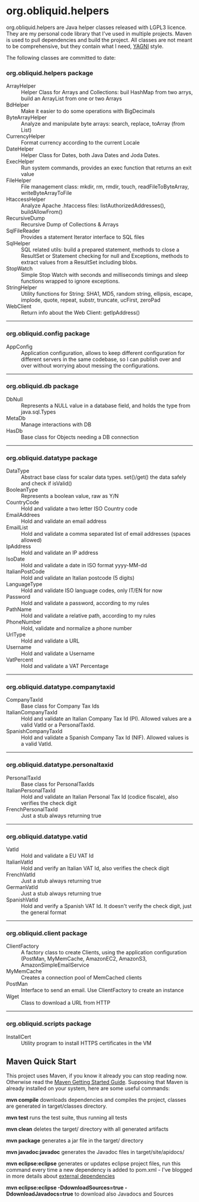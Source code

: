 = org.obliquid.helpers = 

org.obliquid.helpers are Java helper classes released with LGPL3 licence.
They are my personal code library that I've used in multiple projects.
Maven is used to pull dependencies and build the project. All classes are not
meant to be comprehensive, but they contain what I need,
[http://en.wikipedia.org/wiki/You_ain%27t_gonna_need_it YAGNI] style.

The following classes are committed to date:

=== org.obliquid.helpers package ===

;ArrayHelper
: Helper Class for Arrays and Collections: buil HashMap from two arrys, build an ArrayList from one or two Arrays
;BdHelper
: Make it easier to do some operations with BigDecimals
;ByteArrayHelper
: Analyze and manipulate byte arrays: search, replace, toArray (from List)
;CurrencyHelper
: Format currency according to the current Locale
;DateHelper
: Helper Class for Dates, both Java Dates and Joda Dates.
;ExecHelper
: Run system commands, provides an exec function that returns an exit value
;FileHelper
: File management class: mkdir, rm, rmdir, touch, readFileToByteArray, writeByteArrayToFile
;HtaccessHelper
: Analyze Apache .htaccess files: listAuthorizedAddresses(), buildAllowFrom()
;RecursiveDump
: Recursive Dump of Collections & Arrays
;SqlFileReader
: Provides a statement Iterator interface to SQL files
;SqlHelper
: SQL related utils: build a prepared statement, methods to close a ResultSet or Statement checking for null and Exceptions, methods to extract values from a ResultSet including blobs.
;StopWatch 
: Simple Stop Watch with seconds and milliseconds timings and sleep functions wrapped to ignore exceptions.
;StringHelper
: Utility functions for String: SHA1, MD5, random string, ellipsis, escape, implode, quote, repeat, substr, truncate, ucFirst, zeroPad
;WebClient
: Return info about the Web Client: getIpAddress()

----

=== org.obliquid.config package ===

;AppConfig
: Application configuration, allows to keep different configuration for different servers in the same codebase, so I can publish over and over without worrying about messing the configurations.

----

=== org.obliquid.db package ===

;DbNull
: Represents a NULL value in a database field, and holds the type from java.sql.Types
;MetaDb
: Manage interactions with DB
;HasDb
: Base class for Objects needing a DB connection

----

=== org.obliquid.datatype package ===

;DataType
: Abstract base class for scalar data types. set()/get() the data safely and check if isValid()
;BooleanType
: Represents a boolean value, raw as Y/N
;CountryCode
: Hold and validate a two letter ISO Country code
;EmailAddrees
: Hold and validate an email address
;EmailList
: Hold and validate a comma separated list of email addresses (spaces allowed)
;IpAddress
: Hold and validate an IP address
;IsoDate
: Hold and validate a date in ISO format yyyy-MM-dd
;ItalianPostCode
: Hold and validate an Italian postcode (5 digits)
;LanguageType
: Hold and validate ISO language codes, only IT/EN for now
;Password
: Hold and validate a password, according to my rules
;PathName
: Hold and validate a relative path, according to my rules
;PhoneNumber
: Hold, validate and normalize a phone number
;UrlType
: Hold and validate a URL
;Username
: Hold and validate a Username
;VatPercent
: Hold and validate a VAT Percentage

----

=== org.obliquid.datatype.companytaxid ===

;CompanyTaxId
: Base class for Company Tax Ids
;ItalianCompanyTaxId
: Hold and validate an Italian Company Tax Id (PI). Allowed values are a valid VatId or a PersonalTaxId.
;SpanishCompanyTaxId
: Hold and validate a Spanish Company Tax Id (NIF). Allowed values is a valid VatId.

----

=== org.obliquid.datatype.personaltaxid ===

;PersonalTaxId
: Base class for PersonalTaxIds
;ItalianPersonalTaxId
: Hold and validate an Italian Personal Tax Id (codice fiscale), also verifies the check digit
;FrenchPersonalTaxId
: Just a stub always returning true

----

=== org.obliquid.datatype.vatid ===

;VatId
: Hold and validate a EU VAT Id
;ItalianVatId
: Hold and verify an Italian VAT Id, also verifies the check digit
;FrenchVatId
: Just a stub always returning true
;GermanVatId
: Just a stub always returning true
;SpanishVatId
: Hold and verify a Spanish VAT Id. It doesn't verify the check digit, just the general format

----

=== org.obliquid.client package ===

;ClientFactory
: A factory class to create Clients, using the application configuration (PostMan, MyMemCache, AmazonEC2, AmazonS3, AmazonSimpleEmailService
;MyMemCache
: Creates a connection pool of MemCached clients
;PostMan
: Interface to send an email. Use ClientFactory to create an instance
;Wget
: Class to download a URL from HTTP

----

=== org.obliquid.scripts package ===

;InstallCert
: Utility program to install HTTPS certificates in the VM

== Maven Quick Start ==

This project uses Maven, if you know it already you can stop reading now. Otherwise read the [http://maven.apache.org/guides/getting-started/index.html Maven Getting Started Guide].  Supposing that Maven is already installed on your system, here are some useful commands:

'''mvn compile''' downloads dependencies and compiles the project, classes are generated in
target/classes directory.

'''mvn test''' runs the test suite, thus running all tests

'''mvn clean''' deletes the target/ directory with all generated artifacts

'''mvn package''' generates a jar file in the target/ directory

'''mvn javadoc:javadoc''' generates the Javadoc files in target/site/apidocs/

'''mvn eclipse:eclipse''' generates or updates eclipse project files, run this command every time a new dependency is added to pom.xml - I've blogged in more details about [http://www.stefanolocati.it/blog/?p=917 external dependencies]

'''mvn eclipse:eclipse -DdownloadSources=true  -DdownloadJavadocs=true''' to download also Javadocs and Sources


